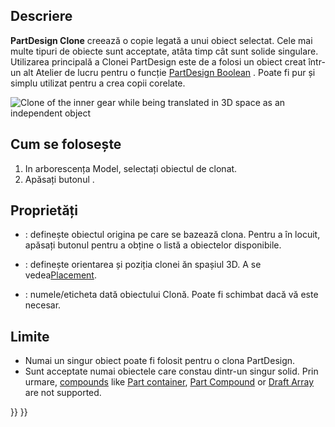 <languages/>

{{Docnav
|[[PartDesign_SubShapeBinder|Create a sub-object(s) shape binder]]
|[[PartDesign_Plane|Create a datum plane]]
|[[PartDesign_Workbench|PartDesign]]
|IconL=PartDesign_SubShapeBinder.svg
|IconR=PartDesign_Plane.svg
|IconC=Workbench_PartDesign.svg
}}

<div class="mw-translate-fuzzy">
{{GuiCommand/ro
|Name=PartDesign Clone
|Name/ro=PartDesign Clone
|Workbenches=[[PartDesign Workbench/ro|PartDesign]]
|MenuLocation=Part Design → Create a clone
|Version=0.17
|SeeAlso=[[Draft Clone/ro|Draft Clone]]
}}
</div>

<span id="Description"></span>
==Descriere==

<div class="mw-translate-fuzzy">
'''PartDesign Clone''' creează o copie legată a unui obiect selectat. Cele mai multe tipuri de obiecte sunt acceptate, atâta timp cât sunt solide singulare. Utilizarea principală a Clonei PartDesign este de a folosi un obiect creat într-un alt Atelier de lucru pentru o funcție [[PartDesign Boolean]] . Poate fi pur și simplu utilizat pentru a crea copii corelate.
</div>

[[File:clone.png|''Clone of the inner gear while being translated in 3D space as an independent object'']]
{{Caption|Clone of the inner gear while being translated in 3D space as an independent object}}

<span id="Usage"></span>
== Cum se folosește ==

<div class="mw-translate-fuzzy">
# In arborescența Model, selectați obiectul de clonat.
# Apăsați butonul {{KEY|[[File:PartDesign Clone.png|24px]] '''Create a clone'''}}.
</div>

<span id="Properties"></span>
==Proprietăți==

<div class="mw-translate-fuzzy">
* {{PropertyData|Base Feature}}: definește obiectul origina pe care se bazează clona. Pentru a în locuit, apăsați butonul {{KEY|...}} pentru a obține o listă a obiectelor disponibile.
* {{PropertyData|Placement}}: definește orientarea și poziția clonei ăn spașiul 3D. A se vedea[[Placement]].
* {{PropertyData|Label}}: numele/eticheta dată obiectului Clonă. Poate fi schimbat dacă vă este necesar.
</div>

<span id="Limitations"></span>
==Limite==

<div class="mw-translate-fuzzy">
* Numai un singur obiect poate fi folosit pentru o clona PartDesign.
* Sunt acceptate numai obiectele care constau dintr-un singur solid. Prin urmare, [[Glossary#Compound|compounds]] like [[Std Part|Part container]], [[Part_Compound/ro|Part Compound]] or [[Draft Array|Draft Array]] are not supported.
</div>


{{Docnav
|[[PartDesign_SubShapeBinder|Create a sub-object(s) shape binder]]
|[[PartDesign_Plane|Create a datum plane]]
|[[PartDesign_Workbench|PartDesign]]
|IconL=PartDesign_SubShapeBinder.svg
|IconR=PartDesign_Plane.svg
|IconC=Workbench_PartDesign.svg
}}

{{PartDesign_Tools_navi{{#translation:}}}}
{{Userdocnavi{{#translation:}}}}